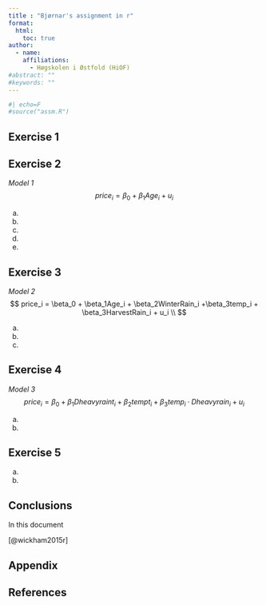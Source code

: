 ```yaml
---
title : "Bjørnar's assignment in r"
format: 
  html:
    toc: true
author:
  - name: 
    affiliations:
      - Høgskolen i Østfold (HiOF)
#abstract: ""
#keywords: ""
---
```


```r
#| echo=F
#source("assm.R")
```

## Exercise 1 



## Exercise 2 
*Model 1*
$$
price_i = \beta_0 + \beta_1Age_i + u_i 
$$

a.
a.
a.
a.
a.

## Exercise 3 
*Model 2*
$$
price_i = \beta_0 + \beta_1Age_i + \beta_2WinterRain_i  +\beta_3temp_i + \beta_3HarvestRain_i + u_i \\
$$

a.
a.
a.

## Exercise 4 
*Model 3*
$$
price_i = \beta_0 + \beta_1Dheavyraint_i + \beta_2tempt_i + \beta_3temp_i · Dheavyrain_i + u_i
$$

a.
a.

## Exercise 5 
a.
a.


## Conclusions
In this document 

[@wickham2015r]

## Appendix


## References




<!--

## Tip for coding


-->

